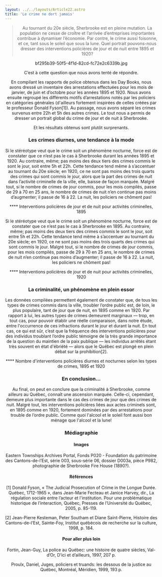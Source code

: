 ```yaml
---
layout: ../../layouts/Article22.astro
title: 'Le crime ne dort jamais'
---
```


<Header titre="Le crime ne dort jamais" image="/assets/img/photo-1605866756747-c06a83b3f6c6.avif"/>
  
<Text>
<blockquote>Au tournant du 20e siècle, Sherbrooke est en pleine mutation. La population ne cesse de croître et l’arrivée d’entreprises importantes contribue à dynamiser l’économie. Par contre, le crime aussi foisonne, et ce, tant sous le soleil que sous la lune. Quel portrait pouvons-nous dresser des interventions policières de jour et de nuit entre 1895 et 1920?</blockquote>

bf295b39-50f5-4f1d-82cd-fc72e2c6339b.jpg

C’est à cette question que nous avons tenté de répondre.

En compilant les rapports de police obtenus dans les Day Books, nous avons dressé un inventaire des arrestations effectuées pour les mois de janvier, de juin et d’octobre pour les années 1895 et 1920. Nous avons ensuite regroupé les différents motifs d’arrestations notés par les policiers en catégories générales (d'ailleurs fortement inspirées de celles créées par le professeur Donald Fyson[1]). Au passage, nous avons séparé les crimes survenus entre 22h et 5h des autres crimes. Le tout nous a permis de dresser un portrait global du crime de jour et de nuit à Sherbrooke.

Et les résultats obtenus sont plutôt surprenants.

<h3>Les crimes diurnes, une tendance à la mode</h3>
Si le stéréotype veut que le crime soit un phénomène nocturne,  force est de constater que ce n’est pas le cas à Sherbrooke durant les années 1895 et 1920. Au contraire, même; pas moins des deux tiers des crimes commis le sont le jour, soit entre 5h et 22h. Cette tendance tend même à s’accentuer au tournant du 20e siècle; en 1920, ce ne sont pas moins des trois quarts des crimes qui sont commis le jour, alors que la part des crimes de nuit dans l’activité criminelle de la ville, elle, baisse de façon marquée. Malgré tout, si le nombre de crimes de jour commis, pour les mois compilés, passe de 29 à 70 en 25 ans, le nombre de crimes de nuit n’en continue pas moins d’augmenter; il passe de 16 à 22. La nuit, les policiers ne chôment pas!

**** Interventions policières de jour et de nuit pour activités criminelles, 1895

Si le stéréotype veut que le crime soit un phénomène nocturne, force est de constater que ce n’est pas le cas à Sherbrooke en 1895. Au contraire, même; pas moins des deux tiers des crimes commis le sont le jour, soit entre 5h et 22h. Cette tendance tend même à s’accentuer au tournant du 20e siècle; en 1920, ce ne sont pas moins des trois quarts des crimes qui sont commis le jour. Malgré tout, si le nombre de crimes de jour commis, pour les mois compilés, passe de 29 à 70 en 25 ans, le nombre de crimes de nuit n’en continue pas moins d’augmenter; il passe de 16 à 22. La nuit, les policiers ne chôment pas!

**** Interventions policières de jour et de nuit pour activités criminelles, 1920

<h3>La criminalité, un phénomène en plein essor</h3>

Les données compilées permettent également de constater que, de tous les types de crimes commis dans la ville, troubler l’ordre public est, de loin, le plus populaire, tant de jour que de nuit, en 1895 comme en 1920. Par rapport à lui, les autres types de crimes demeurent marginaux ― trop, en tout cas, pour pouvoir établir une réelle comparaison, dans notre étude, entre l'occurrence de ces infractions durant le jour et durant la nuit. En tout cas, ce qui est sûr, c’est que la fréquence des interventions policières pour des individus troublant l’ordre public témoigne de la très grande importance de la question du maintien de la paix publique ― les individus arrêtés étant très souvent en état d'ébriété ― alors que le Québec est plongé en plein débat sur la prohibition[2].

**** Nombre d'interventions policières diurnes et nocturnes selon les types de crimes, 1895 et 1920


<h3>En conclusion...</h3>
Au final, on peut en conclure que la criminalité à Sherbrooke, comme ailleurs au Québec, connaît une ascension marquée. Celle-ci, cependant, demeure plus importante dans le cas des crimes de jour que des crimes de nuit. Malgré tout, les interventions policières liées aux actes criminels sont, en 1895 comme en 1920, fortement dominées par des arrestations pour trouble de l’ordre public. Comme quoi l'alcool et le soleil font aussi bon ménage que l'alcool et la lune!
</Text>
<Chapitres 
  description=""
  chapitres={
    [
      {label: "Travail policier - Présentation", url: "/2022/travail-policier-1"},
      {label: "Les meilleurs endroits pour commettre un crime", url: "/2022/travail-policier-2"},
      {label: "Arrestations et la prison", url: "/2022/travail-policier-3"},
      {label: "Le crime ne dort jamais", url: "/2022/travail-policier-4", current: true},
    ]
  }
/>

<div class="p-24 py-12 text-sm bg-gray-400">
  <h3>Médiagraphie</h3>
<h4>Images</h4>
Eastern Townships Archives Portal, Fonds P020 - Foundation du patrimoine des Cantons-de-l’Est, série 003, sous-série 06, dossier D003a, pièce P982, photographie de Sherbrooke Fire House (1890?).

<h4>Références</h4>
[1] Donald Fyson, « The Judicial Prosecution of Crime in the Longue Durée. Québec, 1712-1965 », dans Jean-Marie Fecteau et Janice Harvey, dir., La régulation sociale entre l’acteur et l'institution. Pour une problématique historique de l’interaction, Québec, Presses de l’Université du Québec, 2005, p. 85-119.

[2] Jean-Pierre Kesteman, Peter Southam et Diane Saint-Pierre, Histoire des Cantons-de-l’Est, Sainte-Foy, Institut québécois de recherche sur la culture, 1998, p. 184.

<h4>Pour aller plus loin</h4>
Fortin, Jean-Guy, La police au Québec: une histoire de quatre siècles, Val-d’Or, D’ici et d’ailleurs, 1997, 207 p.

Proulx, Daniel, Juges, policiers et truands: les dessous de la justice au Québec, Montréal, Méridien, 1999, 193 p.

</div>